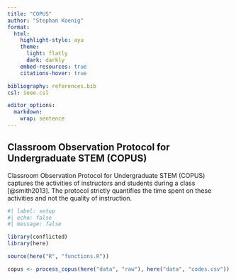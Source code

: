 ```yaml
---
title: "COPUS"
author: "Stephan Koenig"
format:
  html:
    highlight-style: ayu
    theme:
      light: flatly
      dark: darkly
    embed-resources: true
    citations-hover: true

bibliography: references.bib
csl: ieee.csl

editor_options:
  markdown:
    wrap: sentence
---
```


## Classroom Observation Protocol for Undergraduate STEM (COPUS)

Classroom Observation Protocol for Undergraduate STEM (COPUS) captures the activities of instructors and students during a class [@smith2013].
The protocol strictly quantifies the time spent on these activities and not the quality of instruction.

```r
#| label: setup
#| echo: false
#| message: false

library(conflicted)
library(here)

source(here("R", "functions.R"))

copus <- process_copus(here("data", "raw"), here("data", "codes.csv"))
```
